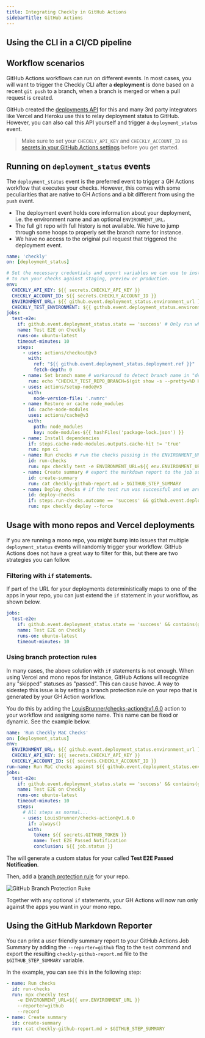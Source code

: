 ```yaml
---
title: Integrating Checkly in GitHub Actions
sidebarTitle: GitHub Actions
---
```


## Using the CLI in a CI/CD pipeline

## Workflow scenarios

GitHub Actions workflows can run on different events. In most cases, you will want to trigger the Checkly CLI after a
**deployment** is done based on a recent `git push` to a branch, when a branch is merged or when a pull request is created.

GitHub created the [deployments API](https://docs.github.com/en/rest/deployments/deployments) for this and many 3rd party
integrators like Vercel and Heroku use this to relay deployment status to GitHub. However, you can also call this API
yourself and trigger a `deployment_status` event.

> Make sure to set your `CHECKLY_API_KEY` and `CHECKLY_ACCOUNT_ID` as
[secrets in your GitHub Actions settings](https://docs.github.com/en/actions/security-guides/encrypted-secrets) before you
get started.

## Running on `deployment_status` events

The `deployment_status` event is the preferred event to trigger a GH Actions workflow that executes your checks. However,
this comes with some peculiarities that are native to GH Actions and a bit different from using the `push` event.

- The deployment event holds core information about your deployment, i.e. the environment name and an optional `ENVIRONMENT_URL`.
- The full git repo with full history is not available. We have to jump through some hoops to properly set the branch name
for instance.
- We have no access to the original pull request that triggered the deployment event.

```yaml .github/workflows/checkly.yml
name: 'checkly'
on: [deployment_status]

# Set the necessary credentials and export variables we can use to instrument our test run. Use the ENVIRONMENT_URL
# to run your checks against staging, preview or production.
env:
  CHECKLY_API_KEY: ${{ secrets.CHECKLY_API_KEY }}
  CHECKLY_ACCOUNT_ID: ${{ secrets.CHECKLY_ACCOUNT_ID }}
  ENVIRONMENT_URL: ${{ github.event.deployment_status.environment_url }}
  CHECKLY_TEST_ENVIRONMENT: ${{ github.event.deployment_status.environment }}
jobs:
  test-e2e:
    if: github.event.deployment_status.state == 'success' # Only run when the deployment was successful.
    name: Test E2E on Checkly
    runs-on: ubuntu-latest
    timeout-minutes: 10
    steps:
      - uses: actions/checkout@v3
        with:
          ref: "${{ github.event.deployment_status.deployment.ref }}"
          fetch-depth: 0
      - name: Set branch name # workaround to detect branch name in "deployment_status" actions
        run: echo "CHECKLY_TEST_REPO_BRANCH=$(git show -s --pretty=%D HEAD | tr -s ',' '\n' | sed 's/^ //' | grep -e 'origin/' | head -1 | sed 's/\origin\///g')" >> $GITHUB_ENV
      - uses: actions/setup-node@v3
        with:
          node-version-file: '.nvmrc'
      - name: Restore or cache node_modules
        id: cache-node-modules
        uses: actions/cache@v3
        with:
          path: node_modules
          key: node-modules-${{ hashFiles('package-lock.json') }}
      - name: Install dependencies
        if: steps.cache-node-modules.outputs.cache-hit != 'true'
        run: npm ci
      - name: Run checks # run the checks passing in the ENVIRONMENT_URL and recording a test session.
        id: run-checks
        run: npx checkly test -e ENVIRONMENT_URL=${{ env.ENVIRONMENT_URL }} --reporter=github --record
      - name: Create summary # export the markdown report to the job summary.
        id: create-summary
        run: cat checkly-github-report.md > $GITHUB_STEP_SUMMARY
      - name: Deploy checks # if the test run was successful and we are on Production, deploy the checks
        id: deploy-checks
        if: steps.run-checks.outcome == 'success' && github.event.deployment_status.environment == 'Production'
        run: npx checkly deploy --force
```

## Usage with mono repos and Vercel deployments

If you are running a mono repo, you might bump into issues that multiple `deployment_status` events will randomly trigger
your workflow. GitHub Actions does not have a great way to filter for this, but there are two strategies you can follow.

### Filtering with `if` statements.

If part of the URL for your deployments deterministically maps to one of the apps in your repo, you can just extend
the `if` statement in your workflow, as shown below.

```yaml .github/workflows/checkly-filtered.yml
jobs:
  test-e2e:
    if: github.event.deployment_status.state == 'success' && contains(github.event.deployment_status.environment_url, 'webapp')
    name: Test E2E on Checkly
    runs-on: ubuntu-latest
    timeout-minutes: 10
```

### Using branch protection rules

In many cases, the above solution with `if` statements is not enough. When using Vercel and mono repos for instance, GitHub
Actions will recognize any "skipped" statuses as "passed". This can cause havoc. A way to sidestep this issue is by setting
a branch protection rule on your repo that is generated by your GH Action workflow.

You do this by adding the [LouisBrunner/checks-action@v1.6.0](https://github.com/marketplace/actions/github-checks) action
to your workflow and assigning some name. This name can be fixed or dynamic. See the example below.

```yaml .github/workflows/checkly-branch-protection.yml
name: 'Run Checkly MaC Checks'
on: [deployment_status]
env:
  ENVIRONMENT_URL: ${{ github.event.deployment_status.environment_url }}
  CHECKLY_API_KEY: ${{ secrets.CHECKLY_API_KEY }}
  CHECKLY_ACCOUNT_ID: ${{ secrets.CHECKLY_ACCOUNT_ID }}
run-name: Run MaC checks against ${{ github.event.deployment_status.environment_url }}
jobs:
  test-e2e:
    if: github.event.deployment_status.state == 'success' && contains(github.event.deployment_status.environment_url, 'webapp')
    name: Test E2E on Checkly
    runs-on: ubuntu-latest
    timeout-minutes: 10
    steps:
      # All steps as normal...
      - uses: LouisBrunner/checks-action@v1.6.0
        if: always()
        with:
          token: ${{ secrets.GITHUB_TOKEN }}
          name: Test E2E Passed Notification
          conclusion: ${{ job.status }}
```

The will generate a custom status for your called **Test E2E Passed Notification**.

Then, add a [branch protection rule](https://docs.github.com/en/repositories/configuring-branches-and-merges-in-your-repository/managing-protected-branches/managing-a-branch-protection-rule)
for your repo.

![GitHub Branch Protection Ruke](/images/docs/images/cicd/gh_branch_protection_rule.png)

Together with any optional `if` statements, your GH Actions will now run only against the apps you want in your mono repo.

## Using the GitHub Markdown Reporter

You can print a user friendly summary report to your GitHub Actions Job Summary by adding the `--reporter=github` flag
to the `test` command and export the resulting `checkly-github-report.md` file to the `$GITHUB_STEP_SUMMARY` variable.

In the example, you can see this in the following step:

```yaml .github/workflows/checkly-reporter.yml
- name: Run checks
  id: run-checks
  run: npx checkly test
    -e ENVIRONMENT_URL=${{ env.ENVIRONMENT_URL }}
    --reporter=github
    --record
- name: Create summary
  id: create-summary
  run: cat checkly-github-report.md > $GITHUB_STEP_SUMMARY
```


